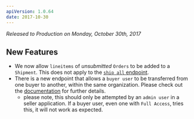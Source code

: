 ```yaml
---
apiVersion: 1.0.64
date: 2017-10-30
---
```


_Released to Production on Monday, October 30th, 2017_

## New Features

- We now allow `lineitems` of _unsubmitted_ `Orders` to be added to a `Shipment`. This does not apply to the [`ship all` endpoint](/api-reference/orders-and-fulfillment/orders/ship).
- There is a new endpoint that allows a `buyer user` to be transferred from one buyer to another, within the same organization. Please check out the [documentation](/api-reference/buyers/users/move) for further details.
  - please note, this should only be attempted by an `admin user` in a seller application. If a buyer user, even one with `Full Access`, tries this, it will not work as expected.
